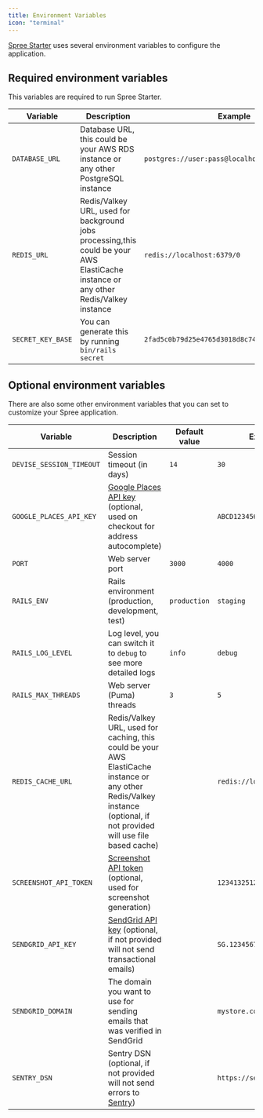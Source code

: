 ```yaml
---
title: Environment Variables
icon: "terminal"
---
```


[Spree Starter](https://github.com/spree/spree_starter) uses several environment variables to configure the application.

## Required environment variables

This variables are required to run Spree Starter.

| Variable | Description | Example |
| --- | --- | --- |
| `DATABASE_URL` | Database URL, this could be your AWS RDS instance or any other PostgreSQL instance | `postgres://user:pass@localhost:5432/spree` |
| `REDIS_URL` | Redis/Valkey URL, used for background jobs processing,this could be your AWS ElastiCache instance or any other Redis/Valkey instance | `redis://localhost:6379/0` |
| `SECRET_KEY_BASE` | You can generate this by running `bin/rails secret` | `2fad5c0b79d25e4765d3018d8c740f8c3a665f0e5c...` | 

## Optional environment variables

There are also some other environment variables that you can set to customize your Spree application.

| Variable | Description | Default value | Example |
| --- | --- | --- | --- |
| `DEVISE_SESSION_TIMEOUT` | Session timeout (in days) | `14` | `30` |
| `GOOGLE_PLACES_API_KEY` | [Google Places API key](https://developers.google.com/places/web-service/get-api-key) (optional, used on checkout for address autocomplete) |  | `ABCD1234567890` |
| `PORT` | Web server port | `3000` | `4000` |
| `RAILS_ENV` | Rails environment (production, development, test) | `production` | `staging` |
| `RAILS_LOG_LEVEL` | Log level, you can switch it to `debug` to see more detailed logs | `info` | `debug` |
| `RAILS_MAX_THREADS` | Web server (Puma) threads | `3` | `5` |
| `REDIS_CACHE_URL` | Redis/Valkey URL, used for caching, this could be your AWS ElastiCache instance or any other Redis/Valkey instance (optional, if not provided will use file based cache) | | `redis://localhost:6379/1` |
| `SCREENSHOT_API_TOKEN` | [Screenshot API token](https://screenshotapi.net/) (optional, used for screenshot generation) |  | `1234132512341234` |
| `SENDGRID_API_KEY` | [SendGrid API key](https://docs.sendgrid.com/api-reference/api-keys) (optional, if not provided will not send transactional emails) |  | `SG.1234567890` |
| `SENDGRID_DOMAIN` | The domain you want to use for sending emails that was verified in SendGrid |  | `mystore.com` |
| `SENTRY_DSN` | Sentry DSN (optional, if not provided will not send errors to [Sentry](https://sentry.io/)) |  | `https://sentry.io/...` |
